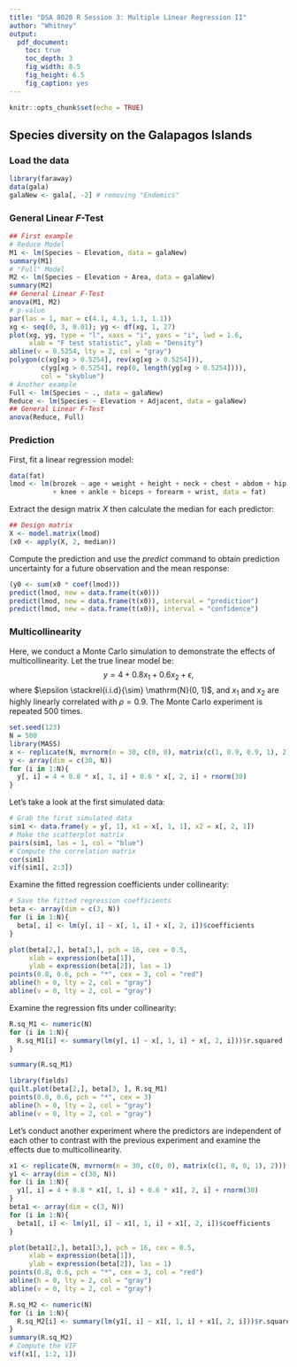 ```yaml
---
title: "DSA 8020 R Session 3: Multiple Linear Regression II"
author: "Whitney"
output:
  pdf_document:
    toc: true
    toc_depth: 3
    fig_width: 8.5
    fig_height: 6.5
    fig_caption: yes
---
```


```r
knitr::opts_chunk$set(echo = TRUE)
```

## Species diversity on the Galapagos Islands

### Load the data

```r
library(faraway)
data(gala)
galaNew <- gala[, -2] # removing "Endemics"
```

### General Linear $F$-Test

```r
## First example
# Reduce Model
M1 <- lm(Species ~ Elevation, data = galaNew)
summary(M1)
# "Full" Model
M2 <- lm(Species ~ Elevation + Area, data = galaNew)
summary(M2)
## General Linear F-Test
anova(M1, M2)
# p-value
par(las = 1, mar = c(4.1, 4.1, 1.1, 1.1))
xg <- seq(0, 3, 0.01); yg <- df(xg, 1, 27)
plot(xg, yg, type = "l", xaxs = "i", yaxs = "i", lwd = 1.6,
     xlab = "F test statistic", ylab = "Density")
abline(v = 0.5254, lty = 2, col = "gray")
polygon(c(xg[xg > 0.5254], rev(xg[xg > 0.5254])),
        c(yg[xg > 0.5254], rep(0, length(yg[xg > 0.5254]))),
        col = "skyblue")
# Another example
Full <- lm(Species ~ ., data = galaNew)
Reduce <- lm(Species ~ Elevation + Adjacent, data = galaNew)
## General Linear F-Test
anova(Reduce, Full)
```

### Prediction

First, fit a linear regression model:

```r
data(fat)
lmod <- lm(brozek ~ age + weight + height + neck + chest + abdom + hip + thigh
           + knee + ankle + biceps + forearm + wrist, data = fat)
```

Extract the design matrix $X$ then calculate the median for each predictor:

```r
## Design matrix
X <- model.matrix(lmod)
(x0 <- apply(X, 2, median))
```

Compute the prediction and use the *predict* command to obtain prediction uncertainty for a future observation and the mean response:

```r
(y0 <- sum(x0 * coef(lmod)))
predict(lmod, new = data.frame(t(x0)))
predict(lmod, new = data.frame(t(x0)), interval = "prediction")
predict(lmod, new = data.frame(t(x0)), interval = "confidence")
```


### Multicollinearity

Here, we conduct a Monte Carlo simulation to demonstrate the effects of multicollinearity. Let the true linear model be:
$$y = 4 +0.8x_{1}+0.6x_{2} + \epsilon,$$
where $\epsilon \stackrel{i.i.d}{\sim} \mathrm{N}(0, 1)$, and $x_{1}$ and $x_{2}$ are highly linearly correlated with $\rho = 0.9$. The Monte Carlo experiment is repeated 500 times.


```r
set.seed(123)
N = 500
library(MASS)
x <- replicate(N, mvrnorm(n = 30, c(0, 0), matrix(c(1, 0.9, 0.9, 1), 2)))
y <- array(dim = c(30, N))
for (i in 1:N){
  y[, i] = 4 + 0.8 * x[, 1, i] + 0.6 * x[, 2, i] + rnorm(30)
}
```

Let's take a look at the first simulated data:

```r
# Grab the first simulated data 
sim1 <- data.frame(y = y[, 1], x1 = x[, 1, 1], x2 = x[, 2, 1])
# Make the scatterplot matrix
pairs(sim1, las = 1, col = "blue")
# Compute the correlation matrix
cor(sim1)
vif(sim1[, 2:3])
```
Examine the fitted regression coefficients under collinearity:

```r
# Save the fitted regression coefficients
beta <- array(dim = c(3, N))
for (i in 1:N){
  beta[, i] <- lm(y[, i] ~ x[, 1, i] + x[, 2, i])$coefficients
}

plot(beta[2,], beta[3,], pch = 16, cex = 0.5,
     xlab = expression(beta[1]),
     ylab = expression(beta[2]), las = 1)
points(0.8, 0.6, pch = "*", cex = 3, col = "red")
abline(h = 0, lty = 2, col = "gray")
abline(v = 0, lty = 2, col = "gray")
```

Examine the regression fits under collinearity:

```r
R.sq_M1 <- numeric(N)
for (i in 1:N){
  R.sq_M1[i] <- summary(lm(y[, i] ~ x[, 1, i] + x[, 2, i]))$r.squared
}

summary(R.sq_M1)

library(fields)
quilt.plot(beta[2,], beta[3, ], R.sq_M1)
points(0.8, 0.6, pch = "*", cex = 3)
abline(h = 0, lty = 2, col = "gray")
abline(v = 0, lty = 2, col = "gray")
```

Let's conduct another experiment where the predictors are independent of each other to contrast with the previous experiment and examine the effects due to multicollinearity.

```r
x1 <- replicate(N, mvrnorm(n = 30, c(0, 0), matrix(c(1, 0, 0, 1), 2)))
y1 <- array(dim = c(30, N))
for (i in 1:N){
  y1[, i] = 4 + 0.8 * x1[, 1, i] + 0.6 * x1[, 2, i] + rnorm(30)
}
beta1 <- array(dim = c(3, N))
for (i in 1:N){
  beta1[, i] <- lm(y1[, i] ~ x1[, 1, i] + x1[, 2, i])$coefficients
}

plot(beta1[2,], beta1[3,], pch = 16, cex = 0.5,
     xlab = expression(beta[1]),
     ylab = expression(beta[2]), las = 1)
points(0.8, 0.6, pch = "*", cex = 3, col = "red")
abline(h = 0, lty = 2, col = "gray")
abline(v = 0, lty = 2, col = "gray")

R.sq_M2 <- numeric(N)
for (i in 1:N){
  R.sq_M2[i] <- summary(lm(y1[, i] ~ x1[, 1, i] + x1[, 2, i]))$r.squared
}
summary(R.sq_M2)
# Compute the VIF
vif(x1[, 1:2, 1])
```



